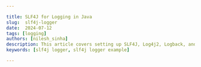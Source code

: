 ```yaml
---

title: SLF4J for Logging in Java
slug:  slf4j-logger
date:  2024-07-12
tags: [logging]
authors: [nilesh_sinha]
description: This article covers setting up SLF4J, Log4j2, Logback, and JCL, their architecture, features, and how to use them in Java code.
keywords: [slf4j logger, slf4j logger example]

---
```


<head>
<script
    type="application/ld+json"
    dangerouslySetInnerHTML={{ __html: JSON.stringify({
  "@context": "https://schema.org",
  "@type": "TechArticle",
  "headline": "SLF4J for Logging in Java",
  "description": "This article covers setting up SLF4J, Log4j2, Logback, and JCL, their architecture, features, and how to use them in Java code.",
  "keywords": ["slf4j logger", "slf4j logger example", "logging", "java"],
  "author": {
    "@type": "Person",
    "name": "Nilesh Sinha"
  },
  "datePublished": "2024-07-12T00:00:00Z",
  "publisher": {
    "@type": "Organization",
    "name": "SigNoz",
    "logo": {
      "@type": "ImageObject",
      "url": "https://signoz.io/img/SigNozLogo-orange.svg"
    }
  },
  "mainEntityOfPage": {
    "@type": "WebPage",
    "@id": "https://signoz.io/guides/slf4j-logger/"
  },
  "articleSection": "Technology",
  "inLanguage": "en",
  "about": [
    {
      "@type": "Thing",
      "name": "SLF4J",
      "description": "Simple Logging Facade for Java, an abstraction layer for various Java logging frameworks"
    },
    {
      "@type": "Thing",
      "name": "Log4j2",
      "description": "A popular logging framework for Java"
    },
    {
      "@type": "Thing",
      "name": "Logback",
      "description": "A logging framework for Java applications"
    },
    {
      "@type": "Thing",
      "name": "JCL",
      "description": "Jakarta Commons Logging, another logging facade for Java"
    }
  ],
  "mentions": [
    {
      "@type": "SoftwareApplication",
      "name": "SigNoz",
      "applicationCategory": "Monitoring Software"
    }
  ],
  "educationalLevel": "Intermediate",
  "isAccessibleForFree": true,
  "image": {
    "@type": "ImageObject",
    "url": "https://signoz.io/img/guides/2024/07/slf4j-logger-CleanShot_2024-07-12_at_15.43.20.webp",
    "caption": "Representation of SLF4J working as an abstraction layer for Log4j, JUL, Logback"
  },
  "hasPart": [
    {
      "@type": "HowTo",
      "name": "Setting up SLF4J with Log4j2",
      "step": [
        {
          "@type": "HowToStep",
          "name": "Add Dependencies",
          "text": "Include SLF4J and Log4j2 dependencies in your project"
        },
        {
          "@type": "HowToStep",
          "name": "Configuration",
          "text": "Create a log4j2.xml configuration file"
        },
        {
          "@type": "HowToStep",
          "name": "Use SLF4J in Code",
          "text": "Use SLF4J Logger in your Java code to log messages"
        }
      ]
    },
    {
      "@type": "HowTo",
      "name": "Setting up SLF4J with Logback",
      "step": [
        {
          "@type": "HowToStep",
          "name": "Add Dependencies",
          "text": "Include SLF4J and Logback dependencies in your project"
        },
        {
          "@type": "HowToStep",
          "name": "Configuration",
          "text": "Create a logback.xml configuration file"
        },
        {
          "@type": "HowToStep",
          "name": "Use SLF4J in Code",
          "text": "Use SLF4J Logger in your Java code to log messages"
        }
      ]
    }
  ],
  "citation": [
    {
      "@type": "CreativeWork",
      "name": "Log Monitoring 101 Detailed Guide",
      "url": "https://signoz.io/blog/log-monitoring/"
    }
  ],
  "mainEntity": [
    {
      "@type": "Question",
      "name": "What is SLF4J logger in Java?",
      "acceptedAnswer": {
        "@type": "Answer",
        "text": "SLF4J (Simple Logging Facade for Java) is a logging facade that provides a simple abstraction for various logging frameworks (such as Log4j, Logback, and java.util.logging). It allows developers to write logging code that is independent of the underlying logging implementation, making it easier to switch between different logging frameworks without changing the application code."
      }
    },
    {
      "@type": "Question",
      "name": "What is SLF4J vs Log4j?",
      "acceptedAnswer": {
        "@type": "Answer",
        "text": "SLF4J is a facade or abstraction layer for various logging frameworks. It does not perform actual logging but routes logging calls to the underlying framework. Log4j is a specific logging framework that provides actual logging functionality, including configuration, log message formatting, and output. Log4j can be used directly or via SLF4J as an underlying logging implementation."
      }
    },
    {
      "@type": "Question",
      "name": "How to get logger from SLF4J?",
      "acceptedAnswer": {
        "@type": "Answer",
        "text": "To obtain a logger instance from SLF4J, you use the LoggerFactory class provided by SLF4J. For example: Logger logger = LoggerFactory.getLogger(MyApp.class);"
      }
    },
    {
      "@type": "Question",
      "name": "What are the advantages of SLF4J logger?",
      "acceptedAnswer": {
        "@type": "Answer",
        "text": "The advantages of SLF4J logger include: 1) Abstraction Layer allowing easy switching between logging frameworks, 2) Parameterized Logging for efficient message construction, 3) Markers for attaching additional information to log messages, and 4) Compatibility with a wide range of logging frameworks."
      }
    },
    {
      "@type": "Question",
      "name": "Can I use SLF4J without Log4j?",
      "acceptedAnswer": {
        "@type": "Answer",
        "text": "Yes, you can use SLF4J without Log4j. SLF4J supports multiple underlying logging frameworks. For example, you can use SLF4J with Logback, java.util.logging, or any other supported framework by including the appropriate SLF4J binding."
      }
    },
    {
      "@type": "Question",
      "name": "Why logger is used in Java?",
      "acceptedAnswer": {
        "@type": "Answer",
        "text": "Loggers are used in Java to record information about the application's runtime behavior. This information can be critical for debugging, monitoring, and maintaining the application. Logging helps developers understand the flow of the application, capture errors and exceptions, and analyze performance issues."
      }
    },
    {
      "@type": "Question",
      "name": "Why use SLF4J in Spring Boot?",
      "acceptedAnswer": {
        "@type": "Answer",
        "text": "Spring Boot uses SLF4J as its logging facade for several reasons: 1) Flexibility in choosing logging frameworks, 2) Unified logging across the Spring ecosystem, and 3) Seamless integration with Spring Boot's default logging setup using Logback."
      }
    },
    {
      "@type": "Question",
      "name": "Is SLF4J thread-safe?",
      "acceptedAnswer": {
        "@type": "Answer",
        "text": "Yes, SLF4J is designed to be thread-safe. The underlying logging frameworks it delegates to (such as Logback and Log4j) are also thread-safe, ensuring that logging operations are safe to use in multithreaded applications."
      }
    },
    {
      "@type": "Question",
      "name": "What is the difference between Logstash and SLF4J?",
      "acceptedAnswer": {
        "@type": "Answer",
        "text": "SLF4J is a logging facade that provides a simple abstraction for various logging frameworks. Logstash is an open-source data processing pipeline that ingests, transforms, and sends data (including logs) to various destinations. Logstash is part of the Elastic Stack and is used for log management and analysis, while SLF4J is used for generating logs within Java applications."
      }
    }
  ]
}) }}
  />
</head>


SLF4J logger or Simple Logging Facade for Java is a straightforward abstraction layer for various logging frameworks in Java. It simplifies the process of logging by allowing you to integrate with any logging framework like Log4j, Logback, or JUL (java.util.logging) using just a single dependency. This means you can switch to a different logging framework at runtime or during deployment without changing your code.

Imagine you have multiple remote controls for different devices: one for your TV, another for your sound system, and another for your Blu-ray player. It’s a hassle to manage all of them, right? Now, think of SLF4J as that one smart remote that can control all your devices. 

<Figure src="/img/guides/2024/07/slf4j-logger-CleanShot_2024-07-12_at_15.40.352x.webp" alt="A universal TV remote that can be used for all devices." caption="A universal TV remote that can be used for all devices." />

With SLF4J, you have a single, unified interface that works with various logging frameworks like Log4j, Logback, and JUL (java.util.logging).

<Figure src="/img/guides/2024/07/slf4j-logger-CleanShot_2024-07-12_at_15.43.20.webp" alt="Representation of SLF4J working as an abstraction layer for Log4j, JUL, Logback" caption="Representation of SLF4J working as an abstraction layer for Log4j, JUL, Logback" />

## SLF4J Setup

### Log4j2 Setup

To use Log4j2 with SLF4J, you need to include the appropriate dependencies and configure Log4j2. Here's a step-by-step guide on how to set up Log4j2 with SLF4J in a Java project:

1. Add Dependencies

To use Log4j2 with SLF4J, you need to include the following dependencies in your project. If you are using Maven, add these to your `pom.xml` file:

```xml
<dependencies>
    <!-- SLF4J API -->
    <dependency>
        <groupId>org.slf4j</groupId>
        <artifactId>slf4j-api</artifactId>
        <version>1.7.36</version>
    </dependency>

    <!-- Log4j2 Core -->
    <dependency>
        <groupId>org.apache.logging.log4j</groupId>
        <artifactId>log4j-core</artifactId>
        <version>2.17.2</version>
    </dependency>

    <!-- Log4j2 SLF4J Binding -->
    <dependency>
        <groupId>org.apache.logging.log4j</groupId>
        <artifactId>log4j-slf4j-impl</artifactId>
        <version>2.17.2</version>
    </dependency>

    <!-- Log4j2 API -->
    <dependency>
        <groupId>org.apache.logging.log4j</groupId>
        <artifactId>log4j-api</artifactId>
        <version>2.17.2</version>
    </dependency>
</dependencies
```

For Gradle, add these dependencies to your `build.gradle` file:

```groovy
dependencies {
    implementation 'org.slf4j:slf4j-api:1.7.36'
    implementation 'org.apache.logging.log4j:log4j-core:2.17.2'
    implementation 'org.apache.logging.log4j:log4j-slf4j-impl:2.17.2'
    implementation 'org.apache.logging.log4j:log4j-api:2.17.2'
}
```

2. Configuration

Create a `log4j2.xml` configuration file in the `src/main/resources` directory. This file defines how Log4j2 will handle logging events.

Here's a basic example of a `log4j2.xml` configuration:

```xml
<?xml version="1.0" encoding="UTF-8"?>
<Configuration status="WARN">
    <Appenders>
        <Console name="Console" target="SYSTEM_OUT">
            <PatternLayout pattern="%d{HH:mm:ss.SSS} [%t] %-5level %logger{36} - %msg%n"/>
        </Console>
        <File name="File" fileName="logs/app.log">
            <PatternLayout pattern="%d{ISO8601} [%t] %-5p %c - %m%n"/>
        </File>
    </Appenders>
    <Loggers>
        <Root level="info">
            <AppenderRef ref="Console"/>
            <AppenderRef ref="File"/>
        </Root>
    </Loggers>
</Configuration>
```

This configuration logs messages to both the console and a file named `app.log`.

3. Using SLF4J with Log4j2

You can now use SLF4J in your Java code to log messages, and they will be handled by Log4j2 according to the configuration.

The `Logger` interface in the `org.slf4j` package serves as the main entry point to the SLF4J API. It acts like the walkie-talkie you'll use to transmit your log messages. We will cover everything about the `Logger` in the following section.

```java
import org.slf4j.Logger;
import org.slf4j.LoggerFactory;

public class MyApp {
    private static final Logger logger = LoggerFactory.getLogger(MyApp.class);

    public static void main(String[] args) {
        logger.info("Application started");
        logger.debug("Debugging information");
        logger.error("An error occurred", new RuntimeException("Test error"));
    }
}
```

Output: 

```java
[INFO] Application started
[ERROR] An error occurred
java.lang.RuntimeException: Test error
    at MyApp.main(MyApp.java:9)
```

4. Running the Application

When you run your application, Log4j2 will initialize according to the `log4j2.xml` configuration file. The log messages will be output to the console and written to the `app.log` file.

### Logback Setup

Logback is a powerful and flexible logging framework often used as a replacement for Log4j. It is designed by the same developers who created Log4j and offers better performance and more features. Here’s a step-by-step guide on how to set up Logback with SLF4J in a Java project:

1. Add Dependencies

To use Logback with SLF4J, you need to include the appropriate dependencies. If you are using Maven, add these to your `pom.xml` file:

```xml
<dependencies>
    <!-- SLF4J API -->
    <dependency>
        <groupId>org.slf4j</groupId>
        <artifactId>slf4j-api</artifactId>
        <version>1.7.36</version>
    </dependency>

    <!-- Logback Classic Module -->
    <dependency>
        <groupId>ch.qos.logback</groupId>
        <artifactId>logback-classic</artifactId>
        <version>1.2.10</version>
    </dependency>

    <!-- Logback Core Module -->
    <dependency>
        <groupId>ch.qos.logback</groupId>
        <artifactId>logback-core</artifactId>
        <version>1.2.10</version>
    </dependency>
</dependencies>
```

For Gradle, add these dependencies to your `build.gradle` file:

```groovy
dependencies {
    implementation 'org.slf4j:slf4j-api:1.7.36'
    implementation 'ch.qos.logback:logback-classic:1.2.10'
    implementation 'ch.qos.logback:logback-core:1.2.10'
}
```

2. Configuration

Create a `logback.xml` configuration file in the `src/main/resources` directory. This file defines how Logback will handle logging events.

Here's a basic example of a `logback.xml` configuration:

```xml
<configuration>
    <appender name="CONSOLE" class="ch.qos.logback.core.ConsoleAppender">
        <encoder>
            <pattern>%d{HH:mm:ss.SSS} [%thread] %-5level %logger{36} - %msg%n</pattern>
        </encoder>
    </appender>

    <appender name="FILE" class="ch.qos.logback.core.FileAppender">
        <file>logs/app.log</file>
        <encoder>
            <pattern>%d{ISO8601} [%thread] %-5level %logger{36} - %msg%n</pattern>
        </encoder>
    </appender>

    <root level="INFO">
        <appender-ref ref="CONSOLE" />
        <appender-ref ref="FILE" />
    </root>
</configuration>

```

This configuration logs messages to both the console and a file named `app.log`.

3. Using SLF4J with Logback

You can now use SLF4J in your Java code to log messages, and they will be handled by Logback according to the configuration.

```java
import org.slf4j.Logger;
import org.slf4j.LoggerFactory;

public class MyApp {
    private static final Logger logger = LoggerFactory.getLogger(MyApp.class);

    public static void main(String[] args) {
        logger.info("Application started");
        logger.debug("Debugging information");
        logger.error("An error occurred", new RuntimeException("Test error"));
    }
}
```

Output:

```java
[INFO] Application started
[ERROR] An error occurred
java.lang.RuntimeException: Test error
    at MyApp.main(MyApp.java:9)

```

4. Running the Application

When you run your application, Logback will initialize according to the `logback.xml` configuration file. The log messages will be output to the console and written to the `app.log` file.

### JCL Setup

Jakarta Commons Logging (JCL) is another popular logging facade in the Java ecosystem. It provides a thin wrapper to various logging frameworks, such as Log4j, java.util.logging, and Logback. To set up JCL with SLF4J and a specific logging implementation, follow these steps:

1. Add Dependencies

You need to include the appropriate dependencies in your project. If you are using Maven, add these to your `pom.xml` file:

```xml
<dependencies>
    <!-- JCL API -->
    <dependency>
        <groupId>commons-logging</groupId>
        <artifactId>commons-logging</artifactId>
        <version>1.2</version>
    </dependency>

    <!-- SLF4J JCL Bridge -->
    <dependency>
        <groupId>org.slf4j</groupId>
        <artifactId>jcl-over-slf4j</artifactId>
        <version>1.7.36</version>
    </dependency>

    <!-- SLF4J API -->
    <dependency>
        <groupId>org.slf4j</groupId>
        <artifactId>slf4j-api</artifactId>
        <version>1.7.36</version>
    </dependency>

    <!-- Logback Classic Module -->
    <dependency>
        <groupId>ch.qos.logback</groupId>
        <artifactId>logback-classic</artifactId>
        <version>1.2.10</version>
    </dependency>

    <!-- Logback Core Module -->
    <dependency>
        <groupId>ch.qos.logback</groupId>
        <artifactId>logback-core</artifactId>
        <version>1.2.10</version>
    </dependency>
</dependencies>
```

For Gradle, add these dependencies to your `build.gradle` file:

```groovy
dependencies {
    implementation 'commons-logging:commons-logging:1.2'
    implementation 'org.slf4j:jcl-over-slf4j:1.7.36'
    implementation 'org.slf4j:slf4j-api:1.7.36'
    implementation 'ch.qos.logback:logback-classic:1.2.10'
    implementation 'ch.qos.logback:logback-core:1.2.10'
}
```

2. Configuration

Create a `logback.xml` configuration file in the `src/main/resources` directory. This file defines how Logback will handle logging events. The configuration can be similar to the one used for Logback:

```xml
<configuration>
    <appender name="CONSOLE" class="ch.qos.logback.core.ConsoleAppender">
        <encoder>
            <pattern>%d{HH:mm:ss.SSS} [%thread] %-5level %logger{36} - %msg%n</pattern>
        </encoder>
    </appender>

    <appender name="FILE" class="ch.qos.logback.core.FileAppender">
        <file>logs/app.log</file>
        <encoder>
            <pattern>%d{ISO8601} [%thread] %-5level %logger{36} - %msg%n</pattern>
        </encoder>
    </appender>

    <root level="INFO">
        <appender-ref ref="CONSOLE" />
        <appender-ref ref="FILE" />
    </root>
</configuration>
```

3. Using JCL with SLF4J

You can now use JCL in your Java code to log messages. The `jcl-over-slf4j` bridge will route these logging calls to SLF4J, which will then be handled by Logback according to the configuration.

```java
import org.apache.commons.logging.Log;
import org.apache.commons.logging.LogFactory;

public class MyApp {
    private static final Log logger = LogFactory.getLog(MyApp.class);

    public static void main(String[] args) {
        logger.info("Application started");
        logger.debug("Debugging information");
        logger.error("An error occurred", new RuntimeException("Test error"));
    }
}
```

Output:

```java
[INFO] Application started
[DEBUG] Debugging information
[ERROR] An error occurred
java.lang.RuntimeException: Test error
    at MyApp.main(MyApp.java:11)

```

4. Running the Application

When you run your application, the logging calls made using JCL will be routed through SLF4J and handled by Logback as configured in the `logback.xml` file. The log messages will be output to the console and written to the `app.log` file.

## SLF4J Architecture

### The  Facade and its Bindings

SLF4J (Simple Logging Facade for Java) acts as an abstraction layer that decouples application code from the underlying logging frameworks, providing a consistent and flexible logging interface. This design allows developers to write logging code that is independent of the actual logging framework used in deployment. When working with SLF4J, you’ll frequently use several key classes and methods. Think of these as the essential tools in your developer toolkit. Therefore, there’s a need to assimilate the need for referenced API. 

### What is a Referenced API?

A referenced API (Application Programming Interface) is a set of tools, definitions, and protocols for building and integrating application software. It allows different software components to communicate with each other. In this context, SLF4J provides a standardized way to interact with various logging frameworks in Java, making it easier to log messages across different systems.

Logger Interface

The Logger interface in the org.slf4j package is your main entry point into the SLF4J API. It’s like the walkie-talkie you'll use to communicate your log messages.

- void debug(String msg)
Logs a message at the DEBUG level. Use this when you need to record detailed information for debugging purposes.

```java
Logger logger = LoggerFactory.getLogger(MyClass.class);
logger.debug("This is a debug message");
```

- void error(String msg)
Logs a message at the ERROR level. This is for when something has gone wrong, and you need to capture the error details.

```java
Logger logger = LoggerFactory.getLogger(MyClass.class);
logger.error("An error occurred");
```

- void info(String msg)
Logs a message at the INFO level. Use this for general information about the application's running state.

```java
Logger logger = LoggerFactory.getLogger(MyClass.class);
logger.info("This is an info message");
```

- void trace(String msg)
Logs a message at the TRACE level. This is for even more fine-grained details than DEBUG, useful for tracing program execution.

```java
Logger logger = LoggerFactory.getLogger(MyClass.class);
logger.trace("This is a trace message");
```

- void warn(String msg)
Logs a message at the WARN level. Use this to indicate potential problems that aren’t necessarily errors.

```java
Logger logger = LoggerFactory.getLogger(MyClass.class);
logger.warn("This is a warning message");
```

LoggerFactory Class

The LoggerFactory class in the org.slf4j package is like your factory that produces walkie-talkies. It generates Logger instances that you’ll use throughout your application.

- [Logger getLogger](https://signoz.io/guides/loggerFactory-getLogger-cannot-be-resolved-to-a-type/)(String name)
Accepts a string (like a channel name for your walkie-talkie) and returns a Logger object. This allows you to create a logger with a specific name.

```java
Logger logger = LoggerFactory.getLogger("MyLogger");
```

Profiler Class

The Profiler class in the org.slf4j package is a bit like a stopwatch for tracking how long tasks take. It’s known as a "poor man’s profiler," perfect for measuring performance without fancy tools.

- void start(String name)
Starts a new named stopwatch and stops any previous ones. Think of this as starting a new lap on your stopwatch while stopping the previous lap.

```java
Profiler profiler = new Profiler("MyProfiler");
profiler.start("task1");
```

- TimeInstrument stop()
Stops the current stopwatch and returns a Time Instrument representing the elapsed time. It's like hitting stop on your stopwatch and noting the time.

```java
TimeInstrument timeInstrument = profiler.stop();
```

- void setLogger(Logger logger)
Associates a Logger with the Profiler. Imagine assigning your stopwatch results to a specific walkie-talkie channel.

```java
profiler.setLogger(logger);
```

- void log()
Logs the results of the current time instrument to the associated logger. It's like broadcasting your stopwatch results over your walkie-talkie.

```java
profiler.log();
```

- void print()
Prints the results of the current time instrument. This is like showing the stopwatch results on a display screen.

```java
profiler.print();
```

Now, let's create a code example step by step, making sure we understand each line as we add it.

- Logger Initialization
We need to create a Logger instance using `LoggerFactory`. This logger will be used to log messages from our application.

```
private static final Logger logger = LoggerFactory.getLogger(MyClass.class);
```

- Logging an Informational Message
Let's log a message at the INFO level to indicate the application has started.

```java
logger.info("Application started");
```

- Profiler Initialization
We'll create a `Profiler` instance named `MyProfiler`. We then associate the logger with this profiler to log profiling results.

```java
Profiler profiler = new Profiler("MyProfiler");
profiler.setLogger(logger);
```

- Starting the Profiler
Starts the profiler for a task named `Task1`. This is like starting a new stopwatch for this specific task.

```java
profiler.start("Task1");
```

- Simulating a Task
We'll now simulate a task by making the thread sleep for 1 second. During this time, we log a debug message. If the task is interrupted, we log an error message.

```java
try {
    Thread.sleep(1000);
    logger.debug("Task1 is running");
} catch (InterruptedException e) {
    logger.error("Task interrupted", e);
}
```

- Stopping the Profiler and Logging the Results
We need to stop the profiler and get the `TimeInstrument`, which contains the elapsed time for `Task1`. We then log these results using the profiler.

```java
TimeInstrument timeInstrument = profiler.stop();
profiler.log();
```

- Logging an Informational Message
We'll log a message at the INFO level to indicate the application has finished.

```java
logger.info("Application finished");
```

Here’s a small slf4j logger example to tie it all together:

```java
import org.slf4j.Logger;
import org.slf4j.LoggerFactory;
import org.slf4j.profiler.Profiler;
import org.slf4j.profiler.TimeInstrument;

public class MyClass {
    // Creating a Logger instance using LoggerFactory. This is like tuning our walkie-talkie to a specific channel named "MyClass".
    private static final Logger logger = LoggerFactory.getLogger(MyClass.class);

    public static void main(String[] args) {
        // Logging an informational message indicating that the application has started.
        logger.info("Application started");

        // Creating a Profiler instance with a name "MyProfiler". This is like starting a stopwatch with a specific name.
        Profiler profiler = new Profiler("MyProfiler");

        // Associating the logger with the profiler. Now, the profiler will use this logger to log its messages.
        profiler.setLogger(logger);

        // Starting the profiler for a task named "Task1". This is like starting a new lap on our stopwatch.
        profiler.start("Task1");

        try {
            // Simulating a task by making the thread sleep for 1 second. This represents some task we want to measure.
            Thread.sleep(1000);

            // Logging a debug message to indicate that "Task1" is running.
            logger.debug("Task1 is running");
        } catch (InterruptedException e) {
            // Logging an error message if the task gets interrupted.
            logger.error("Task interrupted", e);
        }

        // Stopping the profiler and getting the time instrument, which represents the elapsed time for "Task1".
        TimeInstrument timeInstrument = profiler.stop();

        // Logging the results of the profiler to the associated logger. This broadcasts our stopwatch results over our walkie-talkie.
        profiler.log();

        // Logging an informational message indicating that the application has finished.
        logger.info("Application finished");
    }
}
```

Output:

```java
[INFO] Application started
[INFO] MyProfiler - Task1: 1,000,123 microseconds
[INFO] Application finished
```

## Understanding Logging Messages at Different Levels with SLF4J

Imagine you are a journalist covering a big event. You have different types of notes for different kinds of information: urgent alerts, important warnings, general news, detailed background information, and minute-by-minute updates. In programming, logging works similarly, where messages are categorized by their importance or verbosity. SLF4J supports logging at five different levels:

| Type | Description |
| --- | --- |
| Error | Critical issues that need immediate attention, like a fire alarm. |
| Warn | Important warnings that should be addressed soon, like a low battery warning. |
| Info | General informational messages about the program's progress. |
| Debug | Detailed information for diagnosing problems, like a detailed report on your workday. |
| Trace | Very detailed information for tracing the program execution, like a minute-by-minute diary entry. |

Let's look at slf4j logger example example that demonstrates logging at different levels:

```java
import org.slf4j.Logger;
import org.slf4j.LoggerFactory;

public class MyApp {
    // Creating a logger instance for the MyApp class.
    final static Logger logger = LoggerFactory.getLogger(MyApp.class);

    public static void main(String[] args) {
        // Logging messages at different levels.
        logger.error("Error level log"); // Critical issue
        logger.warn("Warn level log");   // Important warning
        logger.info("Info level log");   // General information
        logger.debug("Debug level log"); // Detailed debug information
        logger.trace("Trace level log"); // Very detailed trace information
    }
}
```

Output:

```java
Error level log
Warn level log
Info level log
```

Note: Depending on your logging configuration, 'Debug level log' and 'Trace level log' might not be shown.

### Understanding Log Destinations in Java Logging Frameworks

Imagine you're a writer who needs to keep track of notes, drafts, and final versions of your articles. You have different ways (destinations) to store these notes: in a notebook, on your computer, by emailing them to yourself, or even by recording voice notes. Similarly, Java logging frameworks offer various handlers to direct where your log messages go. Let's explore these handlers using simple analogies.

### 1. ConsoleHandler

Analogy: Imagine reading your notes out loud to yourself.

- Description: This handler outputs log messages directly to the console (the screen). There's no way to save these messages once the console session ends.
- Use Case: Ideal for quick debugging or testing.

Example Configuration:

```
handlers=java.util.logging.ConsoleHandler
```

### 2. FileHandler

Analogy: Writing your notes in a notebook.

- Description: This handler writes logs to a file. You can configure it to create new files when the current file reaches a certain size (like starting a new notebook when one is full).
- Use Case: Useful for long-term logging and record-keeping.

Example Configuration:

```
handlers=java.util.logging.FileHandler
java.util.logging.FileHandler.limit = 34534  # Maximum file size in bytes
java.util.logging.FileHandler.append = false # Do not append to existing file
java.util.logging.FileHandler.pattern = log.%u.txt # Log file naming pattern
```

### 3. SocketHandler

Analogy: Calling a friend to dictate your notes.

- Description: This handler sends log messages to a network socket, which can be picked up by another service or application. Typically, logs are formatted in XML.
- Use Case: Useful for [centralized logging](https://signoz.io/blog/centralized-logging/) in distributed systems.

Example Configuration:

```
handlers=java.util.logging.SocketHandler
```

### 4. StreamHandler

Analogy: Writing your notes on a blank piece of paper, which can later be placed anywhere (notebook, computer, etc.).

- Description: This handler writes logs to an `OutputStream`, which can then be directed to various destinations.
- Use Case: Acts as a foundation for creating custom handlers.

Example Configuration:

```
handlers=java.util.logging.StreamHandler
```

### 5. MemoryHandler

Analogy: Storing your notes in your memory until you decide to write them down in your notebook.

- Description: This handler stores log messages in an in-memory buffer. It writes to a more permanent storage only when certain conditions are met, such as when a log message of a specified level arrives.
- Use Case: Useful for high-performance applications where you want to defer the cost of writing logs until necessary.

Example Configuration:

```
handlers=java.util.logging.MemoryHandler
```

Code

Let's look at how we can set up and use these handlers in a Java application:

Sure! Let's go through the code provided and explain the expected output at each step, along with an explanation.

Here's the example code again:

```java
import java.util.logging.*;

public class MyApp {
    private static final Logger logger = Logger.getLogger(MyApp.class.getName());

    public static void main(String[] args) {
        try {
            // ConsoleHandler: Logs to the console
            ConsoleHandler consoleHandler = new ConsoleHandler();
            logger.addHandler(consoleHandler);

            // FileHandler: Logs to a file with specified settings
            FileHandler fileHandler = new FileHandler("app.log", 34534, 1, false);
            logger.addHandler(fileHandler);

            // SocketHandler: Logs to a network socket (assuming the socket server is running)
            SocketHandler socketHandler = new SocketHandler("localhost", 5000);
            logger.addHandler(socketHandler);

            // StreamHandler: Logs to an OutputStream (e.g., ByteArrayOutputStream)
            StreamHandler streamHandler = new StreamHandler(System.out, new SimpleFormatter());
            logger.addHandler(streamHandler);

            // MemoryHandler: Logs to memory and flushes to a primary handler based on conditions
            MemoryHandler memoryHandler = new MemoryHandler(consoleHandler, 100, Level.WARNING);
            logger.addHandler(memoryHandler);

            // Logging messages at different levels
            logger.severe("Severe level log");
            logger.warning("Warning level log");
            logger.info("Info level log");
            logger.fine("Fine level log");
            logger.finer("Finer level log");

        } catch (Exception e) {
            e.printStackTrace();
        }
    }
}
```

- ConsoleHandler: This handler logs messages to the console.
- FileHandler: This handler logs messages to a file named `app.log` with a maximum size of 34534 bytes. If the file exceeds this size, a new log file is created. `append` is set to `false`, meaning it will overwrite the existing file if it exists.
- SocketHandler: This handler sends log messages to a network socket at `localhost` on port `5000`.
    - Note: For this to work, a socket server needs to be running at this address and port.
- StreamHandler: This handler logs messages to an `OutputStream`, which in this case is the console (standard output), using a `SimpleFormatter`.
- MemoryHandler: This handler logs messages to an in-memory buffer and flushes them to `ConsoleHandler` when the buffer reaches 100 records or when a log message of `Level.WARNING` or higher is logged.

### Logging Messages

- `logger.severe("Severe level log");`
- `logger.warning("Warning level log");`
- `logger.info("Info level log");`
- `logger.fine("Fine level log");`
- `logger.finer("Finer level log");`

Output:

1. ConsoleHandler and StreamHandler Output:
    - Both `ConsoleHandler` and `StreamHandler` will output all the log messages to the console, formatted by the `SimpleFormatter`.
    
    ```
    Jun 02, 2024 12:34:56 PM MyApp main
    SEVERE: Severe level log
    Jun 02, 2024 12:34:56 PM MyApp main
    WARNING: Warning level log
    Jun 02, 2024 12:34:56 PM MyApp main
    INFO: Info level log
    ```
    
    - Messages with `Level.FINE` and `Level.FINER` may not appear on the console if the default logging level is set higher than `FINE`.
2. FileHandler Output:
    - All the log messages will be written to `app.log` with similar formatting.
    
    ```
    Jun 02, 2024 12:34:56 PM MyApp main
    SEVERE: Severe level log
    Jun 02, 2024 12:34:56 PM MyApp main
    WARNING: Warning level log
    Jun 02, 2024 12:34:56 PM MyApp main
    INFO: Info level log
    ```
    
    - Messages with `Level.FINE` and `Level.FINER` will be logged to the file if the logging level allows it.
3. SocketHandler Output:
    - Logs will be sent to the network socket at `localhost:5000`. The exact output depends on the receiving application.
4. MemoryHandler Output:
    - `MemoryHandler` will buffer log messages and flush them to `ConsoleHandler` when the buffer reaches 100 entries or when a `WARNING` or higher-level message is logged.
- Logging Levels: Ensure the logging configuration allows for the desired log levels to be displayed or saved.
- Handlers Configuration: The behavior of each handler (like `FileHandler` limits, `SocketHandler` connections) can be adjusted as needed.
- Error Handling: The try-catch block ensures any exceptions during logging setup are caught and handled.

By using these handlers, you can effectively manage how and where your application's log messages are recorded, much like choosing different methods for storing your notes based on your needs.

- ConsoleHandler: Like reading notes out loud.
- FileHandler: Like writing notes in a notebook.
- SocketHandler: Like dictating notes over the phone.
- StreamHandler: Like writing notes on a blank paper to be stored later.
- MemoryHandler: Like remembering notes until you decide to write them down.

By understanding and using these handlers, you can effectively manage where and how your logs are stored, much like organizing your notes in the most efficient way possible.

## Features of SLF4J

SLF4J (Simple Logging Facade for Java) provides several key features that make it a versatile and powerful logging framework for Java applications. Below are the main features of SLF4J, along with explanations and examples for each:

1. Logging Abstraction

Feature: SLF4J provides a unified logging API that decouples application code from specific logging frameworks.

Example:

```java
import org.slf4j.Logger;
import org.slf4j.LoggerFactory;

public class MyApp {
    private static final Logger logger = LoggerFactory.getLogger(MyApp.class);

    public static void main(String[] args) {
        logger.info("This is an info message");
    }
}
```

2. Binding Flexibility

Feature: SLF4J allows the use of various underlying logging frameworks by changing the binding at deployment time.

Example:

- Using Logback as the underlying framework:
    - Add `logback-classic.jar` and `logback-core.jar` to the classpath.
- Using Log4j:
    - Add `slf4j-log4j12.jar` and `log4j.jar` to the classpath.

3. Parameterization

Feature: SLF4J supports parameterized logging messages, which avoids the cost of string concatenation when the log level is disabled.

Example:

```java
logger.debug("User {} has logged in", userId);
```

4. Marker Support

Feature: Markers are special tags that enrich log statements with additional information, which can be useful for filtering or routing logs.

Example:

```java
import org.slf4j.Marker;
import org.slf4j.MarkerFactory;

Marker securityMarker = MarkerFactory.getMarker("SECURITY");
logger.info(securityMarker, "Security event for user {}", userId);
```

## Best Practices with @Slf4j and Logging

### Choose the Right Logging Framework

Selecting the right logging framework is crucial. SLF4J is highly recommended as it provides a simple abstraction over various logging frameworks like Log4j, Logback, and java.util.logging (JUL).

Example:

```java
import org.slf4j.Logger;
import org.slf4j.LoggerFactory;

public class MyApp {
    private static final Logger logger = LoggerFactory.getLogger(MyApp.class);

    public static void main(String[] args) {
        logger.info("Application started");
    }
}
```

Output:

```java
INFO  MyApp - Application started
```

The INFO level message "Application started" is logged, indicating that the application has started.

### Log at Appropriate Levels

Use the correct log level for messages to avoid cluttering your logs. Here’s a quick guide:

Example:

```java
public void processOrder(Order order) {
    logger.debug("Processing order: {}", order.getId());
    if (order == null) {
        logger.error("Order is null");
        return;
    }
    logger.info("Order processed successfully: {}", order.getId());
}
```

Output (for a non-null order):

```java
DEBUG  MyApp - Processing order: 12345
INFO   MyApp - Order processed successfully: 12345
```

Output (for a null order):

```java
ERROR  MyApp - Order is null
```

The log shows different levels of messages based on the condition of the order. If the order is non-null, both DEBUG and INFO messages are logged. If the order is null, an ERROR message is logged.

### Avoid Logging Sensitive Information

Be mindful of logging sensitive data like passwords, credit card numbers, or personal information. Always sanitize your logs to protect user privacy.

Example:

```java
logger.debug("User login: [username={}, password=]", username);
```

Output:

```java
DEBUG  MyApp - User login: [username=johndoe, password=]
```

Sensitive information such as the password is masked with  to avoid exposing it in the logs.

### Use Structured Logging

[structured logging](https://signoz.io/blog/structured-logs/) makes it easier to search and analyze logs. Use key-value pairs instead of plain text messages.

Example:

```java
logger.info("User action", kv("userId", userId), kv("action", "login"));
```

Output:

```java
INFO  MyApp - User action userId=johndoe action=login
```

The log message includes structured key-value pairs, making it easier to parse and analyze.

### Rotate Log Files

Set up log rotation to manage log file sizes and avoid running out of disk space.

Example (with Logback):

```xml
<configuration>
    <appender name="FILE" class="ch.qos.logback.core.rolling.RollingFileAppender">
        <file>logs/app.log</file>
        <rollingPolicy class="ch.qos.logback.core.rolling.TimeBasedRollingPolicy">
            <fileNamePattern>logs/app.%d{yyyy-MM-dd}.log</fileNamePattern>
            <maxHistory>30</maxHistory>
        </rollingPolicy>
        <encoder>
            <pattern>%d{HH:mm:ss.SSS} [%thread] %-5level %logger{36} - %msg%n</pattern>
        </encoder>
    </appender>
    <root level="info">
        <appender-ref ref="FILE" />
    </root>
</configuration>
```

Output:

```
# logs/app.log (current log file)
INFO  MyApp - Application started

# logs/app.2023-06-01.log (log file from previous day)
INFO  MyApp - Application started
```

The log files are rotated daily and saved with a timestamp. Only logs from the last 30 days are kept.

### Use Contextual Information

Include contextual information like user ID, session ID, or transaction ID to make logs more meaningful.

Example:

```java
MDC.put("userId", userId);
logger.info("User logged in");
// Remember to clear MDC after logging
MDC.clear();
```

Output:

```java
INFO  MyApp - User logged in userId=johndoe
```

The log message includes contextual information (userId) which is helpful for tracking actions performed by specific users.

### Avoid Logging in Tight Loops

Logging inside tight loops can significantly degrade performance. Log critical information only.

Example:

```java
for (int i = 0; i < items.size(); i++) {
    if (i % 100 == 0) {
        logger.debug("Processing item {}", i);
    }
    processItem(items.get(i));
}
```

Output:

```
DEBUG  MyApp - Processing item 0
DEBUG  MyApp - Processing item 100
DEBUG  MyApp - Processing item 200
```

Instead of logging every item, the log message is only recorded every 100 items, reducing the logging overhead.

### Test Your Logging Configuration

Always test your logging configuration to ensure it behaves as expected in different environments (development, testing, production).

Example:

```java
public static void main(String[] args) {
    // Test logging configuration
    logger.info("Starting application");
    try {
        // Simulate application logic
    } catch (Exception e) {
        logger.error("Unexpected error occurred", e);
    }
    logger.info("Application finished");
}
```

Output:

```java
INFO  MyApp - Starting application
INFO  MyApp - Application finished
```

The log messages confirm that the application has started and finished successfully. Any unexpected errors would be logged with an `ERROR` message.

### Monitor Logs with an Observability Platform

Implementing a robust log monitoring system is crucial for maintaining the health and performance of your Java applications. An observability platform can help you collect, analyze, and manage logs efficiently, providing valuable insights into your application's behavior.

This can be done with dedicated paid or open-source software like [SigNoz](https://signoz.io/). Refer to the article [Collecting Application Logs Using OTEL Java Agent](https://signoz.io/blog/log-monitoring/) to collect application logs.

By incorporating log monitoring with an observability platform into your logging strategy, you can enhance your ability to detect, diagnose, and resolve issues in your Java applications quickly and efficiently.

For a more in-depth understanding of log monitoring, you can read the [Log Monitoring 101 Detailed Guide](https://signoz.io/blog/log-monitoring/).

## Conclusion

- SLF4J logger serves as a crucial component in modern Java applications.
- It provides a powerful and flexible logging abstraction.
- SLF4J logger seamlessly integrates with various logging frameworks like Logback, Log4j, and java.util.logging.
- Features such as parameterized logging, markers, and Mapped Diagnostic Context (MDC) enhance logging capabilities.
- Its thread-safe design ensures reliable operation in multithreaded environments.
- Widely adopted in frameworks like Spring Boot, SLF4J logger promotes unified logging practices.
- The abstraction of underlying logging implementations simplifies configuration and management.

## FAQs

### What is SLF4J logger in Java?

SLF4J (Simple Logging Facade for Java) is a logging facade that provides a simple abstraction for various logging frameworks (such as Log4j, Logback, and java.util.logging). It allows developers to write logging code that is independent of the underlying logging implementation, making it easier to switch between different logging frameworks without changing the application code.

### What is SLF4J vs Log4j?

- SLF4J: It is a facade or abstraction layer for various logging frameworks. SLF4J does not perform the actual logging; instead, it routes the logging calls to the underlying logging framework specified at runtime (e.g., Log4j, Logback, java.util.logging).
- Log4j: It is a specific logging framework that provides the actual logging functionality, including configuration, log message formatting, and log message output. Log4j can be used directly or via SLF4J as an underlying logging implementation.

### How to get logger from SLF4J?

To obtain a logger instance from SLF4J, you use the `LoggerFactory` class provided by SLF4J:

```java
javaCopy code
import org.slf4j.Logger;
import org.slf4j.LoggerFactory;

public class MyApp {
    private static final Logger logger = LoggerFactory.getLogger(MyApp.class);

    public static void main(String[] args) {
        logger.info("This is an info message");
    }
}
```

### What are the advantages of SLF4J logger?

1. Abstraction Layer: Allows you to decouple your application code from the underlying logging framework, making it easier to switch between different logging frameworks.
2. Parameterized Logging: Supports parameterized logging messages, which avoid the cost of string concatenation when the log level is disabled.
3. Markers: Provides the ability to attach additional information to log messages, which can be used for filtering and routing.
4. Compatibility: Works with a wide range of logging frameworks, including Log4j, Logback, java.util.logging, and others.

### Can I use SLF4J without Log4j?

Yes, you can use SLF4J without Log4j. SLF4J supports multiple underlying logging frameworks. For example, you can use SLF4J with Logback, java.util.logging, or any other supported framework by including the appropriate SLF4J binding.

### Why logger is used in Java?

Loggers are used in Java to record information about the application's runtime behavior. This information can be critical for debugging, monitoring, and maintaining the application. Logging helps developers understand the flow of the application, capture errors and exceptions, and analyze performance issues.

### Why use SLF4J in Spring Boot?

Spring Boot uses SLF4J as its logging facade for several reasons:

1. Flexibility: It allows developers to choose their preferred logging framework (e.g., Logback, Log4j2) while providing a consistent logging API.
2. Unified Logging: It ensures that all logging in the Spring ecosystem can be routed through a single logging framework, simplifying configuration and management.
3. Dependency Management: Spring Boot's default logging setup uses Logback, which works seamlessly with SLF4J.

### Do I need SLF4J for Log4j2?

No, you do not strictly need SLF4J to use Log4j2, as Log4j2 can be used directly. However, using SLF4J provides the benefit of abstraction, allowing you to easily switch to a different logging framework if needed without changing the application code.

### Is SLF4J thread-safe?

Yes, SLF4J is designed to be thread-safe. The underlying logging frameworks it delegates to (such as Logback and Log4j) are also thread-safe, ensuring that logging operations are safe to use in multithreaded applications.

### Is SLF4J safe?

Yes, SLF4J is considered safe to use in applications. It is widely used in the Java ecosystem and is designed to be thread-safe and efficient. However, as with any library, it is essential to use it correctly and keep dependencies up-to-date to avoid potential vulnerabilities.

### What is the difference between Logstash and SLF4J?

- SLF4J: A logging facade that provides a simple abstraction for various logging frameworks.
- Logstash: An open-source data processing pipeline that ingests, transforms, and sends data (including logs) to various destinations (e.g., Elasticsearch, files, databases). Logstash is part of the Elastic Stack (formerly ELK Stack) and is used for log management and analysis.

### What does SLF4J annotation do?

SLF4J itself does not provide annotations. However, some frameworks (such as Lombok) offer annotations that can be used in conjunction with SLF4J to simplify logging. For example, Lombok's `@Slf4j` annotation automatically generates a logger field in the annotated class:

```java
javaCopy code
import lombok.extern.slf4j.Slf4j;

@Slf4j
public class MyApp {
    public static void main(String[] args) {
        log.info("This is an info message");
    }
}
```

This `@Slf4j` annotation from Lombok generates the following code:

```java
javaCopy code
public class MyApp {
    private static final org.slf4j.Logger log = org.slf4j.LoggerFactory.getLogger(MyApp.class);

    public static void main(String[] args) {
        log.info("This is an info message");
    }
}
```
